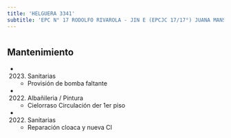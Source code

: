 ```yaml
---
title: 'HELGUERA 3341'
subtitle: 'EPC N° 17 RODOLFO RIVAROLA - JIN E (EPCJC 17/17°) JUANA MANSO [S]'
---
```


#


## Mantenimiento

*  (2023) Sanitarias 
    + Provisión de bomba faltante

*  (2022) Albañileria / Pintura 
    + Cielorraso Circulación der 1er piso

*  (2022) Sanitarias 
    + Reparación cloaca y nueva CI



